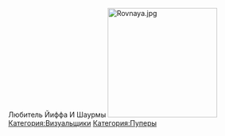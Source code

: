 {{Инфобокс_для_пуперов|другие_ники = Шаурма |сферы_творчества = RYTP, Furry Fandom|год_начала = 2017|имя_фамилия = Ян Артановский|дата_рождения = 2004. 16 декабря|место_проживания = Антрацит |ссылки = Канал https://www.youtube.com/channel/UCzuz6U-JY4tt_dZfS9fnMZQ?view_as=subscriber}}
Любитель Йиффа И Шаурмы  
[[File:Rovnaya.jpg|thumb|220x220px]][[Категория:Визуальщики]]
[[Категория:Пуперы]]